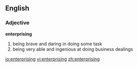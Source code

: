 ==English==

===Adjective===
'''enterprising'''

# being brave and daring in doing some task
# being very able and ingenious at doing business dealings

[[io:enterprising]]
[[vi:enterprising]]
[[zh:enterprising]]